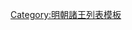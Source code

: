{{ming|title=明朝高密國諸王|ed=高密國|head=[[成化]]十九年（[[1483年]]）封。|
{{ming/title}}
{{ming/list|高密康穆王|[[朱當湄]]|朱陽鑄、庶七子<ref>[[朱陽鑄#子嗣]]</ref>|[[1483年]]—[[1509年]]|成化十九年封。[[正德 (明朝)|正德]]四年薨。}}
{{ming/list|高密安簡王|[[朱健栻]]|朱當湄、嫡一子|[[1512年]]—[[1536年]]|正德七年襲封。[[嘉靖]]十五年薨。}}
{{ming/list|高密昭和王|[[朱觀煐]]|朱健栻、嫡一子|[[1539年]]—[[1540年]]|嘉靖十八年襲封。十九年薨。}}
{{ming/list|高密王|[[朱頤封]]|朱觀煐、嫡一子|[[1547年]]—[[1553年]]|嘉靖二十六年襲封。三十二年薨。無子，除。}}
{{ming/note|附管理府事}}
{{ming/list|高密鎮國將軍|[[朱觀熤]]|朱健栻、子| |管理府事<ref>《萬曆兗州府志》</ref>。}}
{{ming/note|復封}}
{{ming/list|高密王|[[朱弘椅]]| |[[1645年]]—[[1646年]]|[[隆武]]中襲封。二年十二月薨。}}
{{ming/note|附註}}
{{ming/note|ref}}
}}<noinclude>
[[Category:明朝諸王列表模板]]
</noinclude>
